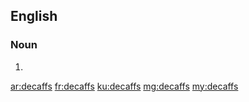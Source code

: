 ==English==

===Noun===
{{head|en|plural}}

# {{plural of|decaff|lang=en|nocat=1}}

[[ar:decaffs]]
[[fr:decaffs]]
[[ku:decaffs]]
[[mg:decaffs]]
[[my:decaffs]]